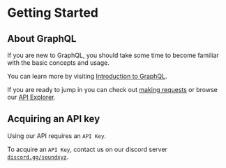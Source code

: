 # Getting Started

## About GraphQL

If you are new to GraphQL, you should take some time to become familiar with the basic concepts and usage.

You can learn more by visiting [Introduction to GraphQL](https://graphql.org/learn).

If you are ready to jump in you can check out [making requests](/sound-api/making-requests) or browse our [API Explorer](/api-explorer).

## Acquiring an API key

Using our API requires an `API Key`.

To acquire an `API Key`, contact us on our discord server [`discord.gg/soundxyz`](https://discord.gg/soundxyz).
